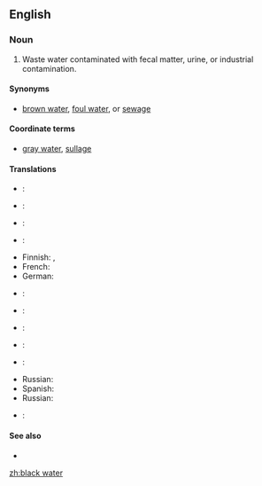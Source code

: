 ==English==

===Noun===
{{en-noun|sg=[[black]] [[water]]|-}}

# Waste water contaminated with fecal matter, urine, or industrial contamination.

====Synonyms====
* {{sense|contaminated waste water}} [[brown water]], [[foul water]], or [[sewage]]

====Coordinate terms====
* {{sense|contaminated waste water}} [[gray water]], [[sullage]]

====Translations====
{{trans-top|contaminated waster water}}
* {{trreq|Arabic}}:
* {{trreq|Armenian}}:
* {{trreq|Chinese}}:
* {{trreq|Dutch}}:
* Finnish: {{t|fi|käymälävesi}},  {{t|fi|musta vesi}}
* French: {{t|fr|eaux noires}}
* German: {{t|de|Schwarzwasser}}
* {{trreq|Hindi}}:
{{trans-mid}}
* {{trreq|Italian}}:
* {{trreq|Japanese}}:
* {{trreq|Korean}}:
* {{trreq|Portuguese}}:
* Russian: {{t|ru|фекальный отход|m|tr=fekál’nyj otxód|sc=Cyrl}}
* Spanish: {{t|es|agua negra|f}}
* Russian: {{t|ru|чёрная вода|f|tr=čórnaja vodá|sc=Cyrl}}
* {{trreq|Vietnamese}}:
{{trans-bottom}}

====See also====
* {{pedia|Blackwater}}

[[zh:black water]]